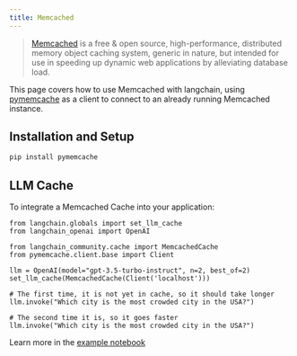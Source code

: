 ```yaml
---
title: Memcached
---
```


> [Memcached](https://www.memcached.org/) is a free & open source, high-performance, distributed memory object caching system,
> generic in nature, but intended for use in speeding up dynamic web applications by alleviating database load.

This page covers how to use Memcached with langchain, using [pymemcache](https://github.com/pinterest/pymemcache) as
a client to connect to an already running Memcached instance.

## Installation and Setup
```bash
pip install pymemcache
```

## LLM Cache

To integrate a Memcached Cache into your application:
```python3
from langchain.globals import set_llm_cache
from langchain_openai import OpenAI

from langchain_community.cache import MemcachedCache
from pymemcache.client.base import Client

llm = OpenAI(model="gpt-3.5-turbo-instruct", n=2, best_of=2)
set_llm_cache(MemcachedCache(Client('localhost')))

# The first time, it is not yet in cache, so it should take longer
llm.invoke("Which city is the most crowded city in the USA?")

# The second time it is, so it goes faster
llm.invoke("Which city is the most crowded city in the USA?")
```

Learn more in the [example notebook](/oss/python/integrations/llm_caching#memcached-cache)

